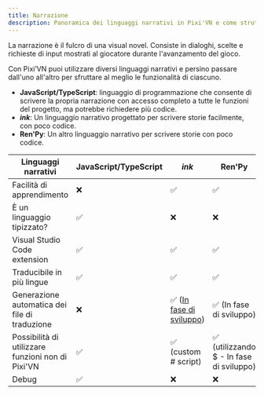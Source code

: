 ```yaml
---
title: Narrazione
description: Panoramica dei linguaggi narrativi in ​​Pixi'VN e come strutturare storie interattive utilizzando dialoghi, scelte e richieste di input.
---
```


La narrazione è il fulcro di una visual novel. Consiste in <DynamicLink href="/start/dialogue">dialoghi</DynamicLink>, <DynamicLink href="/start/choices">scelte</DynamicLink> e <DynamicLink href="/start/input">richieste di input</DynamicLink> mostrati al giocatore durante l'avanzamento del gioco.

Con Pixi’VN puoi utilizzare diversi linguaggi narrativi e persino passare dall'uno all'altro per sfruttare al meglio le funzionalità di ciascuno.

- **JavaScript/TypeScript**: linguaggio di programmazione che consente di scrivere la propria narrazione con accesso completo a tutte le funzioni del progetto, ma potrebbe richiedere più codice.
- **<DynamicLink href="/ink">_ink_</DynamicLink>**: Un linguaggio narrativo progettato per scrivere storie facilmente, con poco codice.
- **<DynamicLink href="/renpy">Ren'Py</DynamicLink>**: Un altro linguaggio narrativo per scrivere storie con poco codice.

| Linguaggi narrativi                               | JavaScript/TypeScript | _ink_                                                                                  | Ren'Py                                  |
| ------------------------------------------------- | --------------------- | -------------------------------------------------------------------------------------- | --------------------------------------- |
| Facilità di apprendimento                         | ❌                     | ✅                                                                                      | ✅                                       |
| È un linguaggio tipizzato?                        | ✅                     | ❌                                                                                      | ❌                                       |
| Visual Studio Code extension                      | ✅                     | ✅                                                                                      | ✅                                       |
| Traducibile in più lingue                         | ✅                     | ✅                                                                                      | ✅                                       |
| Generazione automatica dei file di traduzione     | ❌                     | ✅ ([In fase di sviluppo](https://github.com/DRincs-Productions/pixi-vn-json/issues/3)) | ✅ (In fase di sviluppo)                 |
| Possibilità di utilizzare funzioni non di Pixi'VN | ✅                     | ✅  (<DynamicLink href="/ink/hashtag">custom # script</DynamicLink>)                    | ✅ (utilizzando $ - In fase di sviluppo) |
| Debug                                             | ✅                     | ❌                                                                                      | ❌                                       |

